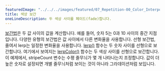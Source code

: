 ---
featuredImage: "../../../images/featured/07_Repetition-00_Color_Interpolation-thumbnail.png"
title: 색상 보간
oneLineDescription: 두 색상 사이를 페이드(fade)합니다.
---

<a href="https://developer.mozilla.org/en-US/docs/Glossary/Interpolation" target="_blank">보간법</a>은 두 값 사이의 값을 계산합니다. 예를 들어, 숫자 5는 0과 10 사이의 중간 지점입니다. 다양한 유형의 보간법은 값 사이에서 다른 변화율을 사용합니다. 선형 보간법, 줄여서 lerp는 일정한 변화율을 사용합니다. <a href="https://p5js.org/reference/p5/lerp" target="_blank">lerp()</a> 함수는 두 숫자 사이를 선형으로 보간합니다. 여기에서 보여지는 <a href="https://p5js.org/reference/p5/lerpColor" target="_blank">lerpColor()</a> 함수는 두 색상 사이를 선형으로 보간합니다. 이 예제에서, stripeCount 변수는 수평 줄무늬가 몇 개 나타나는지 조정합니다. 값이 더 높은 숫자로 설정되면 개별 줄무늬처럼 보이는 것이 아니라 그라데이션처럼 보입니다.
